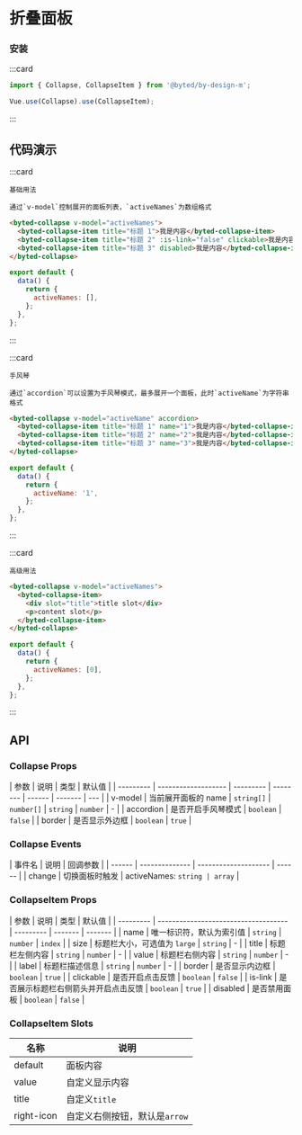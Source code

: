 # 折叠面板

### 安装

:::card

```javascript
import { Collapse, CollapseItem } from '@byted/by-design-m';

Vue.use(Collapse).use(CollapseItem);
```

:::

## 代码演示

:::card

```topic
基础用法
```

```desc
通过`v-model`控制展开的面板列表，`activeNames`为数组格式
```

```html
<byted-collapse v-model="activeNames">
  <byted-collapse-item title="标题 1">我是内容</byted-collapse-item>
  <byted-collapse-item title="标题 2" :is-link="false" clickable>我是内容</byted-collapse-item>
  <byted-collapse-item title="标题 3" disabled>我是内容</byted-collapse-item>
</byted-collapse>
```

```javascript
export default {
  data() {
    return {
      activeNames: [],
    };
  },
};
```

:::

:::card

```topic
手风琴
```

```desc
通过`accordion`可以设置为手风琴模式，最多展开一个面板，此时`activeName`为字符串格式
```

```html
<byted-collapse v-model="activeName" accordion>
  <byted-collapse-item title="标题 1" name="1">我是内容</byted-collapse-item>
  <byted-collapse-item title="标题 2" name="2">我是内容</byted-collapse-item>
  <byted-collapse-item title="标题 3" name="3">我是内容</byted-collapse-item>
</byted-collapse>
```

```javascript
export default {
  data() {
    return {
      activeName: '1',
    };
  },
};
```

:::

:::card

```topic
高级用法
```

```html
<byted-collapse v-model="activeNames">
  <byted-collapse-item>
    <div slot="title">title slot</div>
    <p>content slot</p>
  </byted-collapse-item>
</byted-collapse>
```

```javascript
export default {
  data() {
    return {
      activeNames: [0],
    };
  },
};
```

:::

## API

### Collapse Props

| 参数      | 说明                | 类型      | 默认值   |
| --------- | ------------------- | --------- | -------- | ------ | ------- | --- |
| v-model   | 当前展开面板的 name | `string[]` &#124; `number[]` &#124; `string` &#124; `number` | -   |
| accordion | 是否开启手风琴模式  | `boolean` | `false`  |
| border    | 是否显示外边框      | `boolean` | `true`   |

### Collapse Events

| 事件名 | 说明           | 回调参数             |
| ------ | -------------- | -------------------- | ------ |
| change | 切换面板时触发 | activeNames: `string | array` |

### CollapseItem Props

| 参数      | 说明                                 | 类型      | 默认值  |
| --------- | ------------------------------------ | --------- | ------- | ------- |
| name      | 唯一标识符，默认为索引值             | `string`   &#124; `number` | `index` |
| size      | 标题栏大小，可选值为 `large`         | `string`  | -       |
| title     | 标题栏左侧内容                       | `string` &#124; `number` | -       |
| value     | 标题栏右侧内容                       | `string` &#124; `number` | -       |
| label     | 标题栏描述信息                       | `string` &#124; `number` | -       |
| border    | 是否显示内边框                       | `boolean` | `true`  |
| clickable | 是否开启点击反馈                     | `boolean` | `false` |
| is-link   | 是否展示标题栏右侧箭头并开启点击反馈 | `boolean` | `true`  |
| disabled  | 是否禁用面板                         | `boolean` | `false` |

### CollapseItem Slots

| 名称       | 说明                          |
| ---------- | ----------------------------- |
| default    | 面板内容                      |
| value      | 自定义显示内容                |
| title      | 自定义`title`                 |
| right-icon | 自定义右侧按钮，默认是`arrow` |
